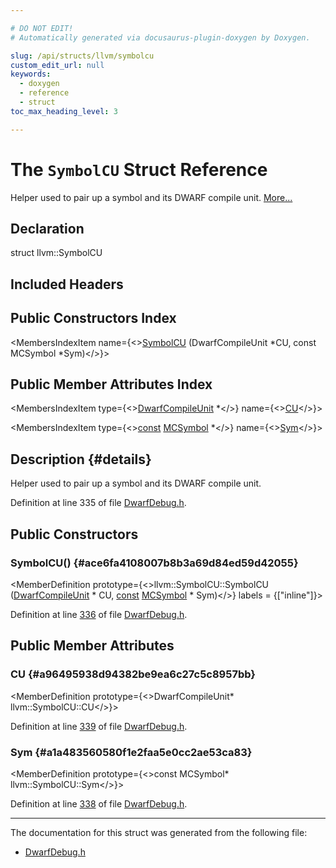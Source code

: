 ```yaml
---

# DO NOT EDIT!
# Automatically generated via docusaurus-plugin-doxygen by Doxygen.

slug: /api/structs/llvm/symbolcu
custom_edit_url: null
keywords:
  - doxygen
  - reference
  - struct
toc_max_heading_level: 3

---
```





# The `SymbolCU` Struct Reference

<DoxygenPage pluginConfig={pluginConfig}>

Helper used to pair up a symbol and its DWARF compile unit. <a href="#details">More...</a>

## Declaration

<CodeBlock>struct llvm::SymbolCU</CodeBlock>

## Included Headers

<IncludesList>
<IncludesListItem
  filePath="CodeGen/AsmPrinter/DwarfDebug.h"
  permalink="/docs/api/files/lib/lib/codegen/lib/codegen/asmprinter/dwarfdebug-h"
  isLocal="true" />
</IncludesList>

## Public Constructors Index

<MembersIndex>

<MembersIndexItem
  name={<><a href="#ace6fa4108007b8b3a69d84ed59d42055">SymbolCU</a> (DwarfCompileUnit &#42;CU, const MCSymbol &#42;Sym)</>}>
</MembersIndexItem>

</MembersIndex>

## Public Member Attributes Index

<MembersIndex>

<MembersIndexItem
  type={<><a href="/docs/api/classes/llvm/dwarfcompileunit">DwarfCompileUnit</a> &#42;</>}
  name={<><a href="#a96495938d94382be9ea6c27c5c8957bb">CU</a></>}>
</MembersIndexItem>

<MembersIndexItem
  type={<><a href="/docs/api/files/lib/lib/target/lib/target/aarch64/aarch64promoteconstant-cpp/#a90f8350fecae261c25be85d38b451bff">const</a> <a href="/docs/api/classes/llvm/mcsymbol">MCSymbol</a> &#42;</>}
  name={<><a href="#a1a483560580f1e2faa5e0cc2ae53ca83">Sym</a></>}>
</MembersIndexItem>

</MembersIndex>

## Description {#details}

Helper used to pair up a symbol and its DWARF compile unit.

Definition at line 335 of file <a href="/docs/api/files/lib/lib/codegen/lib/codegen/asmprinter/dwarfdebug-h">DwarfDebug.h</a>.

<SectionDefinition>

## Public Constructors

### SymbolCU() {#ace6fa4108007b8b3a69d84ed59d42055}

<MemberDefinition
  prototype={<>llvm::SymbolCU::SymbolCU (<a href="/docs/api/classes/llvm/dwarfcompileunit">DwarfCompileUnit</a> &#42; CU, <a href="/docs/api/files/lib/lib/target/lib/target/aarch64/aarch64promoteconstant-cpp/#a90f8350fecae261c25be85d38b451bff">const</a> <a href="/docs/api/classes/llvm/mcsymbol">MCSymbol</a> &#42; Sym)</>}
  labels = {["inline"]}>

Definition at line <a href="/docs/api/files/lib/lib/codegen/lib/codegen/asmprinter/dwarfdebug-h/#l00336">336</a> of file <a href="/docs/api/files/lib/lib/codegen/lib/codegen/asmprinter/dwarfdebug-h">DwarfDebug.h</a>.
</MemberDefinition>

</SectionDefinition>

<SectionDefinition>

## Public Member Attributes

### CU {#a96495938d94382be9ea6c27c5c8957bb}

<MemberDefinition
  prototype={<>DwarfCompileUnit&#42; llvm::SymbolCU::CU</>}>

Definition at line <a href="/docs/api/files/lib/lib/codegen/lib/codegen/asmprinter/dwarfdebug-h/#l00339">339</a> of file <a href="/docs/api/files/lib/lib/codegen/lib/codegen/asmprinter/dwarfdebug-h">DwarfDebug.h</a>.
</MemberDefinition>

### Sym {#a1a483560580f1e2faa5e0cc2ae53ca83}

<MemberDefinition
  prototype={<>const MCSymbol&#42; llvm::SymbolCU::Sym</>}>

Definition at line <a href="/docs/api/files/lib/lib/codegen/lib/codegen/asmprinter/dwarfdebug-h/#l00338">338</a> of file <a href="/docs/api/files/lib/lib/codegen/lib/codegen/asmprinter/dwarfdebug-h">DwarfDebug.h</a>.
</MemberDefinition>

</SectionDefinition>

<hr/>

The documentation for this struct was generated from the following file:

<ul>
<li><a href="/docs/api/files/lib/lib/codegen/lib/codegen/asmprinter/dwarfdebug-h">DwarfDebug.h</a></li>
</ul>

</DoxygenPage>
